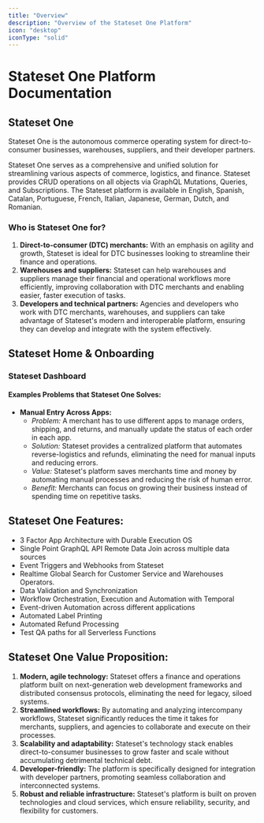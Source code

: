 ```yaml
---
title: "Overview"
description: "Overview of the Stateset One Platform"
icon: "desktop"
iconType: "solid"
---
```


# Stateset One Platform Documentation

## Stateset One

Stateset One is the autonomous commerce operating system for direct-to-consumer businesses, warehouses, suppliers, and their developer partners.

Stateset One serves as a comprehensive and unified solution for streamlining various aspects of commerce, logistics, and finance. Stateset provides CRUD operations on all objects via GraphQL Mutations, Queries, and Subscriptions. The Stateset platform is available in English, Spanish, Catalan, Portuguese, French, Italian, Japanese, German, Dutch, and Romanian. 

### Who is Stateset One for?

1. **Direct-to-consumer (DTC) merchants:** With an emphasis on agility and growth, Stateset is ideal for DTC businesses looking to streamline their finance and operations.
2. **Warehouses and suppliers:** Stateset can help warehouses and suppliers manage their financial and operational workflows more efficiently, improving collaboration with DTC merchants and enabling easier, faster execution of tasks.
3. **Developers and technical partners:** Agencies and developers who work with DTC merchants, warehouses, and suppliers can take advantage of Stateset's modern and interoperable platform, ensuring they can develop and integrate with the system effectively.

## Stateset Home & Onboarding

### Stateset Dashboard

#### Examples Problems that Stateset One Solves:

- **Manual Entry Across Apps:** 
  - *Problem:* A merchant has to use different apps to manage orders, shipping, and returns, and manually update the status of each order in each app.
  - *Solution:* Stateset provides a centralized platform that automates reverse-logistics and refunds, eliminating the need for manual inputs and reducing errors.
  - *Value:* Stateset's platform saves merchants time and money by automating manual processes and reducing the risk of human error.
  - *Benefit:* Merchants can focus on growing their business instead of spending time on repetitive tasks.


## Stateset One Features:

- 3 Factor App Architecture with Durable Execution OS
- Single Point GraphQL API Remote Data Join across multiple data sources
- Event Triggers and Webhooks from Stateset
- Realtime Global Search for Customer Service and Warehouses Operators.
- Data Validation and Synchronization
- Workflow Orchestration, Execution and Automation with Temporal
- Event-driven Automation across different applications
- Automated Label Printing
- Automated Refund Processing
- Test QA paths for all Serverless Functions


## Stateset One Value Proposition:

1. **Modern, agile technology:** Stateset offers a finance and operations platform built on next-generation web development frameworks and distributed consensus protocols, eliminating the need for legacy, siloed systems.
2. **Streamlined workflows:** By automating and analyzing intercompany workflows, Stateset significantly reduces the time it takes for merchants, suppliers, and agencies to collaborate and execute on their processes.
3. **Scalability and adaptability:** Stateset's technology stack enables direct-to-consumer businesses to grow faster and scale without accumulating detrimental technical debt.
4. **Developer-friendly:** The platform is specifically designed for integration with developer partners, promoting seamless collaboration and interconnected systems.
5. **Robust and reliable infrastructure:** Stateset's platform is built on proven technologies and cloud services, which ensure reliability, security, and flexibility for customers.

